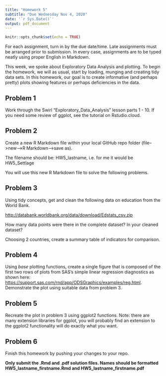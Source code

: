 ```yaml
---
title: "Homework 5"
subtitle: "Due Wednesday Nov 4, 2020"
date: '`r Sys.Date()`'
output: pdf_document
---
```


```r
knitr::opts_chunk$set(echo = TRUE)
```

For each assignment, turn in by the due date/time.  Late assignments must be arranged prior to submission.  In every case, assignments are to be typed neatly using proper English in Markdown.  

This week, we spoke about Exploratory Data Analysis and plotting. To begin the homework, we will as usual, start by loading, munging and  creating tidy data sets.  In this homework, our goal is to create informative (and perhaps pretty) plots showing features or perhaps deficiencies in the data.

## Problem 1

Work through the Swirl "Exploratory_Data_Analysis" lesson parts 1 - 10.  If you need some review of ggplot, see the tutorial on Rstudio.cloud.

## Problem 2

Create a new R Markdown file within your local GitHub repo folder (file-->new-->R Markdown-->save as).

The filename should be: HW5_lastname, i.e. for me it would be HW5_Settlage

You will use this new R Markdown file to solve the following problems.

## Problem 3

Using tidy concepts, get and clean the following data on education from the World Bank.

<http://databank.worldbank.org/data/download/Edstats_csv.zip>

How many data points were there in the complete dataset?  In your cleaned dataset?

Choosing 2 countries, create a summary table of indicators for comparison.

## Problem 4

Using *base* plotting functions, create a single figure that is composed of the first two rows of plots from SAS's simple linear regression diagnostics as shown here: <https://support.sas.com/rnd/app/ODSGraphics/examples/reg.html>.  Demonstrate the plot using suitable data from problem 3.

## Problem 5

Recreate the plot in problem 3 using ggplot2 functions.  Note: there are many extension libraries for ggplot, you will probably find an extension to the ggplot2 functionality will do exactly what you want.

## Problem 6

Finish this homework by pushing your changes to your repo.

**Only submit the .Rmd and .pdf solution files.  Names should be formatted HW5_lastname_firstname.Rmd and HW5_lastname_firstname.pdf**








